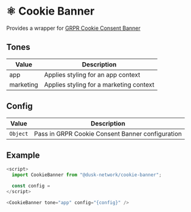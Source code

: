 
<Meta title="Docs/Components/Organisms/CookieBanner" />

# ⚛️ Cookie Banner

Provides a wrapper for [GRPR Cookie Consent Banner](https://github.com/beyonk-adventures/gdpr-cookie-consent-banner)

## Tones

| Value     | Description                             |
| --------- | --------------------------------------- |
| app       | Applies styling for an app context      |
| marketing | Applies styling for a marketing context |

## Config

| Value    | Description                                      |
| -------- | ------------------------------------------------ |
| `Object` | Pass in GRPR Cookie Consent Banner configuration |

## Example

```js
<script>
  import CookieBanner from "@dusk-network/cookie-banner";

  const config =
</script>

<CookieBanner tone="app" config="{config}" />
```
